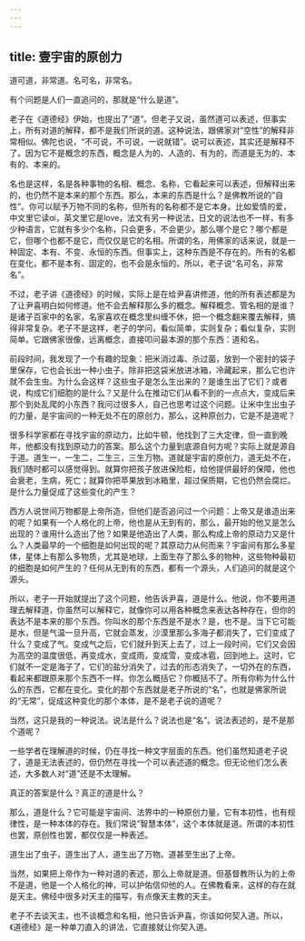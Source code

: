 ```yaml
---
---
---
```

title: 壹宇宙的原创力
---




道可道，非常道。名可名，非常名。

有个问题是人们一直追问的，那就是“什么是道”。

老子在《道德经》伊始，也提出了“道”。但老子又说，虽然道可以表述，但事实上，所有对道的解释，都不是我们所说的道。这种说法，跟佛家对“空性”的解释非常相似。佛陀也说，“不可说，不可说，一说就错”。说可以表述，其实还是解释不了。因为它不是概念的东西，概念是人为的、人造的、有为的，而道是无为的、本有的、本来的。

名也是这样，名是各种事物的名相、概念、名称，它看起来可以表述，但解释出来的，也仍然不是本来的那个东西。那么，本来的东西是什么？是佛教所说的“自性”。你可以赋予万物不同的名称，但所有的名称都不是它本身。比如爱情的爱，中文里它读ɑi，英文里它是love，法文有另一种说法，日文的说法也不一样，有多少种语言，它就有多少个名称，只会更多，不会更少。那么哪个是它？哪个都是它，但哪个也都不是它，而仅仅是它的名相。所谓的名，用佛家的话来说，就是一种固定、本有、不变、永恒的东西。但事实上，这种东西是不存在的。所有的名都在变化，都不是本有、固定的，也不会是永恒的。所以，老子说“名可名，非常名”。

不过，老子讲《道德经》的时候，实际上是在给尹喜讲修道，他的所有表述都是为了让尹喜明白如何修道。他不会去解释那么多的概念。解释概念、管名相的是谁？是诸子百家中的名家，名家喜欢在概念里纠缠不休，把一个概念翻来覆去解释，搞得非常复杂。老子不是这样，老子的学问，看似简单，实则复杂；看似复杂，实则简单。它跟佛家很像，远离概念，直接叩问最本源的那个东西：道和名。

前段时间，我发现了一个有趣的现象：把米消过毒、杀过菌，放到一个密封的袋子里保存，它也会长出一种小虫子。除非把这袋米放进冰箱，冷藏起来，那么它也许就不会生虫。为什么会这样？这些虫子是怎么生出来的？是谁生出了它们？或者说，构成它们细胞的是什么？又是什么在推动它们从看不到的一点点大，变成后来那个到处乱爬的小东西？我问过很多人，自己也思考过这个问题。让米中生出虫子的力量，是宇宙间的一种无处不在的原创力，那么，这种原创力，它是不是道呢？

很多科学家都在寻找宇宙的原动力，比如牛顿，他找到了三大定律，但一直到晚年，他都没有找到原动力的答案。那么这个力量到底源自何方呢？实际上就是源自于道。道生一，一生二，二生三，三生万物。道就是宇宙的原创力，道无处不在，我们随时都可以感觉得到。就算你把孩子放进保险柜，给他提供最好的保障，他也会衰老，生病，死亡；就算你把苹果放到冰箱里，超过保质期，它也仍然会腐烂。是什么力量促成了这些变化的产生？

西方人说世间万物都是上帝所造，但他们是否追问过一个问题：上帝又是谁造出来的呢？如果有一个人格化的上帝，他也是从无到有的，那么，最开始的他又是怎么出现的？谁用什么造出了他？如果是他造出了人类，那么构成上帝的原动力又是什么？人类最早的一个细胞是如何出现的呢？其原动力从何而来？宇宙间有那么多星体，星体上有那么多物质，尤其是地球，上面生存了那么多的物种，这些物种最初的细胞是如何产生的？任何从无到有的东西，都有一个源头，人们追问的就是这个源头。

所以，老子一开始就提出了这个问题，他告诉尹喜，道是什么。他说，你不要用道理去解释道，你虽然可以解释它，就像你可以用各种概念来表达各种存在，但你的表达不是本来的那个东西。你叫水的那个东西是不是水？是，也不是。当下它可能是水，但是气温一旦升高，它就会蒸发，沙漠里那么多海子都消失了，它们变成了什么？变成了气。变成气之后，它们就升到天上去了，过上一段时间，它们又会因为高空的温度很低，再变成水，变成雨，变成雪，变成冰雹，回到地上。这时，它们就不一定是海子了，它们的盐分消失了，过去的形态消失了，一切外在的东西，看起来都跟原来那个东西不一样。你怎么概括它？你概括不了。所有你称为什么什么的东西，它都在变化。变化的那个东西就是老子所说的“名”，也就是佛家所说的“无常”，促成这种变化的那个本体，是不是老子说的道呢？

当然，这只是我的一种说法。说法是什么？说法也是“名”。说法表述的，是不是那个道呢？

一些学者在理解道的时候，仍在寻找一种文字层面的东西。他们虽然知道老子说了，道是无法表述的，但仍然在寻找一个可以表述道的概念。但无论他们怎么表述，大多数人对“道”还是不太理解。

真正的答案是什么？真正的道是什么？

那么，道是什么？它可能是宇宙间、法界中的一种原创力量，它有本初性，也有规律性，是一种本体的存在。我们常说“智慧本体”，这个本体就是道。所谓的本初性也罢，原创性也罢，都仅仅是一种表述。

道生出了虫子，道生出了人，道生出了万物。道甚至生出了上帝。

当然，如果把上帝作为一种对道的表述，那么上帝就是道。但基督教所认为的上帝不是道，他是一个人格化的神，可以护佑信仰他的人。在佛教看来，这样的存在就是天主。佛经中很多对天主的描写，有点像天主教的天主。

老子不去谈天主，也不谈概念和名相，他只告诉尹喜，你该如何契入道。所以，《道德经》是一种单刀直入的讲法，它直接就让你契入道。
